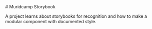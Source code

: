 
<Meta title="Configure your project" />

<div className="sb-container">
  <div className='sb-section-title'>
   # Muridcamp Storybook

  A project learns about storybooks for recognition and how to make a modular component with documented style.
  </div>
</div>